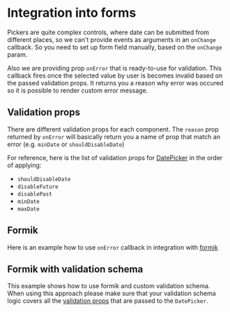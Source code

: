 
<PageMeta title="Form integration" />

# Integration into forms

Pickers are quite complex controls, where date can be submitted from different places, so we can't provide events as arguments in
an `onChange` callback. So you need to set up form field manually, based on the `onChange` param.

Also we are providing prop `onError` that is ready-to-use for validation. This callback fires once
the selected value by user is becomes invalid based on the passed validation props.
It returns you a reason why error was occured so it is possible to render custom error message.

<Ad />

## Validation props

There are different validation props for each component. The `reason` prop returned by `onError`
will basically return you a name of prop that match an error (e.g. `minDate` or `shouldDisableDate`)

For reference, here is the list of validation props for [DatePicker](/api/DatePicker) in the order of applying:

- `shouldDisableDate`
- `disableFuture`
- `disablePast`
- `minDate`
- `maxDate`

## Formik

Here is an example how to use `onError` callback in integration with [formik](https://jaredpalmer.com/formik)

<Example source={FormikOurValidationExample} />

## Formik with validation schema

This example shows how to use formik and custom validation schema. When using this approach please make sure that
your validation schema logic covers all the [validation props](#validation-props) that are passed to the `DatePicker`.

<Example source={FormikValidationSchema} />
